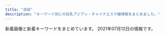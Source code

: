 ```yaml
---
title: "池袋"
description: "キーワード別にの巨乳アジアン・チャイナエステ嬢情報をまとめました。"
---
```


新着画像と新着キーワードをまとめています。
2021年07月12日の情報です。

<DmmAffiliateIns />
<KeywordTable
  shops={
    [
    {
        "img_links": [
            "http://manian-ikebukuro.com/image/cast/cast_75_1_s.jpg",
            "http://manian-ikebukuro.com/image/cast/10x10.jpg",
            "http://manian-ikebukuro.com/image/cast/cast_68_1_s.jpg",
            "http://manian-ikebukuro.com/img/pickupGirl.png",
            "http://manian-ikebukuro.com/image/cast/cast_80_1_l.jpg",
            "http://manian-ikebukuro.com/image/cast/cast_6_2_l.jpg",
            "http://manian-ikebukuro.com/image/cast/cast_67_1_l.jpg",
            "http://manian-ikebukuro.com/img/QRcode.png",
            "http://manian-ikebukuro.com/image/cast/cast_74_2_l.jpg",
            "http://manian-ikebukuro.com/image/cast/cast_71_2_l.jpg",
            "http://manian-ikebukuro.com/image/cast/cast_6_1_l.jpg",
            "http://manian-ikebukuro.com/image/cast/cast_47_1_s.jpg",
            "http://manian-ikebukuro.com/image/cast/cast_63_1_s.jpg",
            "http://manian-ikebukuro.com/image/cast/cast_73_1_s.jpg",
            "http://manian-ikebukuro.com/image/cast/cast_69_1_s.jpg",
            "http://manian-ikebukuro.com/image/cast/cast_77_2_l.jpg",
            "http://manian-ikebukuro.com/img/spSite.jpg",
            "http://manian-ikebukuro.com/image/cast/cast_70_2_l.jpg",
            "http://manian-ikebukuro.com/image/cast/cast_6_1_s.jpg",
            "http://manian-ikebukuro.com/image/cast/cast_77_1_l.jpg",
            "http://manian-ikebukuro.com/image/cast/cast_64_2_l.jpg",
            "http://manian-ikebukuro.com/image/cast/cast_73_2_l.jpg",
            "http://manian-ikebukuro.com/img/bar_profile.png",
            "http://manian-ikebukuro.com/image/cast/cast_74_1_s.jpg",
            "http://manian-ikebukuro.com/image/cast/cast_71_1_s.jpg",
            "http://manian-ikebukuro.com/img/header0.jpg",
            "http://manian-ikebukuro.com/img/tel.png",
            "http://manian-ikebukuro.com/image/cast/cast_68_1_l.jpg",
            "http://manian-ikebukuro.com/image/cast/cast_80_2_l.jpg",
            "http://manian-ikebukuro.com/image/cast/cast_75_1_l.jpg",
            "http://manian-ikebukuro.com/image/cast/cast_80_1_s.jpg",
            "http://manian-ikebukuro.com/image/cast/cast_68_2_l.jpg",
            "http://manian-ikebukuro.com/image/cast/cast_67_1_s.jpg",
            "http://manian-ikebukuro.com/img/news1.png",
            "http://manian-ikebukuro.com/image/cast/cast_64_1_l.jpg",
            "http://manian-ikebukuro.com/image/cast/cast_70_1_s.jpg",
            "http://manian-ikebukuro.com/image/cast/no_image.jpg",
            "http://manian-ikebukuro.com/image/cast/cast_64_1_s.jpg",
            "http://manian-ikebukuro.com/sp/img/tel.png",
            "http://manian-ikebukuro.com/image/cast/cast_74_1_l.jpg",
            "http://manian-ikebukuro.com/image/cast/cast_77_1_s.jpg",
            "http://manian-ikebukuro.com/image/cast/cast_63_1_l.jpg",
            "http://manian-ikebukuro.com/img/bar_staff.png",
            "http://manian-ikebukuro.com/img/news3.png",
            "http://manian-ikebukuro.com/image/cast/cast_73_1_l.jpg",
            "http://manian-ikebukuro.com/image/cast/cast_75_2_l.jpg",
            "http://manian-ikebukuro.com/image/cast/cast_67_2_l.jpg",
            "http://manian-ikebukuro.com/img/line1.jpg",
            "http://manian-ikebukuro.com/image/cast/cast_71_1_l.jpg",
            "http://manian-ikebukuro.com/image/cast/cast_70_1_l.jpg"
        ],
        "url": "http://manian-ikebukuro.com/",
        "name": "\u6d17\u4f53\u30de\u30cb\u30a2",
        "keywords": {},
        "station": "JR\u6c60\u888b\u99c5\u6771\u53e3"
    },
    {
        "img_links": [
            "http://www.coco-8.jp/_src/36820892/cam3.png",
            "http://www.coco-8.jp/_src/36741670/1.jpg",
            "http://www.coco-8.jp/_src/49977786/wechatimg336_20201102105038881.jpg",
            "http://www.coco-8.jp/_src/36742780/s3.jpg",
            "http://www.coco-8.jp/_src/36742640/b.png",
            "http://www.coco-8.jp/_src/36746345/maya.jpg",
            "http://www.coco-8.jp/_src/36742460/3.jpg",
            "http://www.coco-8.jp/_src/36743040/s5.jpg",
            "http://www.coco-8.jp/_src/54960364/wechatimg955.jpg",
            "http://www.coco-8.jp/_src/49977785/wechatimg336_20201102105038881.jpg",
            "http://www.coco-8.jp/_src/36712010/sayuri.jpg",
            "http://www.coco-8.jp/_src/36813492/cam2.jpg",
            "http://www.coco-8.jp/_src/36746351/lineline.png",
            "http://www.coco-8.jp/_src/36746732/road2.png",
            "http://www.coco-8.jp/_src/36746642/risa.jpg",
            "http://www.coco-8.jp/_src/36746633/lineline.png",
            "http://www.coco-8.jp/_src/36741637/3.jpg",
            "http://www.coco-8.jp/_src/36746379/aki.jpg",
            "http://www.coco-8.jp/_src/36820891/cam3.png",
            "http://www.coco-8.jp/_src/36746395/lineline.png",
            "http://www.coco-8.jp/_src/36746641/risa.jpg",
            "http://www.coco-8.jp/_src/36742636/b.png",
            "http://www.coco-8.jp/_src/36745876/pic1.jpg",
            "http://www.coco-8.jp/_src/36745880/pic2.jpg",
            "http://www.coco-8.jp/_src/49977665/wechatimg437_20201113100952153.jpg",
            "http://www.coco-8.jp/_src/54960394/lineline.png",
            "http://www.coco-8.jp/_src/36746714/b.png",
            "http://www.coco-8.jp/_src/36746636/iwa1.jpg",
            "http://www.coco-8.jp/_src/36741673/3.jpg",
            "http://www.coco-8.jp/_src/37791774/wechatimg437_20201113100952153.jpg",
            "http://www.coco-8.jp/_src/36746380/aki.jpg",
            "http://www.coco-8.jp/_src/36742458/1.jpg",
            "http://www.coco-8.jp/_src/36746688/g2.jpg",
            "http://www.coco-8.jp/_src/36742462/5.jpg",
            "http://www.coco-8.jp/_src/36746320/sayuri.jpg",
            "http://www.coco-8.jp/_src/36741639/2.jpg",
            "http://www.coco-8.jp/_src/36746644/lineline.png",
            "http://www.coco-8.jp/_src/36746702/g6.jpg",
            "http://www.coco-8.jp/_src/37791773/wechatimg437_20201113100952153.jpg",
            "http://www.coco-8.jp/_src/36742714/s2.jpg",
            "http://www.coco-8.jp/_src/36742642/b.png",
            "http://www.coco-8.jp/_src/36746704/g5.png",
            "http://www.coco-8.jp/_src/49632727/wechatimg336_20201102105038881.jpg",
            "http://www.coco-8.jp/_src/36746682/g.jpg",
            "http://www.coco-8.jp/_src/54960397/wechatimg955.jpg",
            "http://www.coco-8.jp/_src/36741678/down.png",
            "http://www.coco-8.jp/_src/36742630/b.png",
            "http://www.coco-8.jp/_src/54960393/wechatimg955.jpg",
            "http://www.coco-8.jp/_src/36742791/s4.jpg",
            "http://www.coco-8.jp/_src/36741674/5.jpg",
            "http://www.coco-8.jp/_src/37791754/smartselect_20191212-140919_wechat.jpg",
            "http://www.coco-8.jp/_src/49632559/wechatimg336_20201102105038881.jpg",
            "http://www.coco-8.jp/_src/36742644/sayuri.jpg",
            "http://www.coco-8.jp/_src/36742638/b.png",
            "http://www.coco-8.jp/_src/36746692/g3.jpg",
            "http://www.coco-8.jp/_src/36813493/cam2.jpg",
            "http://www.coco-8.jp/_src/49977789/lineline.png",
            "http://www.coco-8.jp/_src/36746639/lineline.png",
            "http://www.coco-8.jp/_src/36742658/s1.jpg",
            "http://www.coco-8.jp/_src/55662797/img20210426142633666355.png",
            "http://www.coco-8.jp/_src/37791789/lineline.png",
            "http://www.coco-8.jp/_src/36742459/2.jpg",
            "http://www.coco-8.jp/_src/36746346/maya.jpg",
            "http://www.coco-8.jp/_src/36742461/4.jpg",
            "http://www.coco-8.jp/_src/36742655/down.png",
            "http://www.coco-8.jp/_src/36741672/4.jpg",
            "http://www.coco-8.jp/_src/36746397/mei1.jpg",
            "http://www.coco-8.jp/_src/36741640/1.jpg",
            "http://www.coco-8.jp/_src/36741671/2.jpg",
            "http://www.coco-8.jp/_src/36741638/4.jpg",
            "http://www.coco-8.jp/_src/49977773/wechatimg437_20201113100952153.jpg",
            "http://www.coco-8.jp/_src/36746398/mei1.jpg",
            "http://www.coco-8.jp/_src/54960396/wechatimg955.jpg",
            "http://www.coco-8.jp/_src/36746331/lineline.png",
            "http://www.coco-8.jp/_src/36746635/iwa1.jpg",
            "http://www.coco-8.jp/_src/36741636/5.jpg"
        ],
        "station": "JR\u6c60\u888b\u99c5\u897f\u53e3",
        "url": "http://www.coco-8.jp/",
        "name": "CoCo8 \u30b3\u30b3\u30a8\u30a4\u30c8",
        "keywords": {
            "90": 1,
            "86": 2,
            "88": 1
        }
    },
    {
        "keywords": {
            "86": 2,
            "89": 3,
            "87": 1,
            "95": 1,
            "88": 1,
            "93": 1,
            "C": 21,
            "82": 2,
            "G": 1,
            "E": 1,
            "D": 4,
            "85": 11
        },
        "img_links": [
            "http://www.i-rlx.info/images/info_16.jpg",
            "http://www.i-rlx.info/images/upload/b0bbe23232bed8aa.jpg",
            "http://www.i-rlx.info/images/sub_21.jpg",
            "http://www.i-rlx.info/images/upload/8b3827a7b665921d.jpg",
            "http://www.i-rlx.info/images/upload/19b76df66faf0b12.jpg",
            "http://www.i-rlx.info/images/upload/de66c0c17276977c.jpg",
            "http://www.i-rlx.info/images/index_20.jpg",
            "http://www.i-rlx.info/images/index_04.jpg",
            "http://www.i-rlx.info/images/index_10.jpg",
            "http://www.i-rlx.info/images/index_23.jpg",
            "http://www.i-rlx.info/i/girl/01.jpg",
            "http://www.i-rlx.info/images/upload/thumb/19b76df66faf0b12.jpg",
            "http://www.i-rlx.info/images/upload/thumb/95e8548329763630.jpg",
            "http://www.i-rlx.info/images/upload/thumb/9e42414005a99f48.jpg",
            "http://www.i-rlx.info/images/index_14.jpg",
            "http://www.i-rlx.info/images/rec_16.jpg",
            "http://www.i-rlx.info/images/upload/2e67f8f88df2761d.jpg",
            "http://www.i-rlx.info/images/upload/thumb/d9467bde93e01a59.jpg",
            "http://www.i-rlx.info/images/upload/eeb5d9caa554018e.jpg",
            "http://www.i-rlx.info/images/index_26.jpg",
            "http://www.i-rlx.info/images/upload/thumb/22c78aefa047b678.jpg",
            "http://www.i-rlx.info/images/index_15.jpg",
            "http://www.i-rlx.info/images/upload/thumb/7d800b2f3fde617b.jpg",
            "http://www.i-rlx.info/images/upload/ace9dc40bb3632e8.jpg",
            "http://www.i-rlx.info/girl/08.jpg",
            "http://www.i-rlx.info/images/index_30.jpg",
            "http://www.i-rlx.info/images/index_11.jpg",
            "http://www.i-rlx.info/images/upload/c3c01fea3cdcaa08.jpg",
            "http://www.i-rlx.info/images/index_28.jpg",
            "http://www.i-rlx.info/images/upload/thumb/4d0e657eefdddf42.jpg",
            "http://www.i-rlx.info/images/upload/thumb/5f15caf7f272770f.jpg",
            "http://www.i-rlx.info/i/room/r04.jpg",
            "http://www.i-rlx.info/images/index_31.jpg",
            "http://www.i-rlx.info/images/upload/bc0752fe4e53b8c6.jpg",
            "http://www.i-rlx.info/images/upload/thumb/b0bbe23232bed8aa.jpg",
            "http://www.i-rlx.info/i/room/r02.jpg",
            "http://www.i-rlx.info/images/index_36.jpg",
            "http://www.i-rlx.info/images/index_18.jpg",
            "http://www.i-rlx.info/girl/02.jpg",
            "http://www.i-rlx.info/images/index_13.jpg",
            "http://www.i-rlx.info/images/index_09.jpg",
            "http://www.i-rlx.info/images/index_03.jpg",
            "http://www.i-rlx.info/images/index_02.jpg",
            "http://www.i-rlx.info/images/sub_18.jpg",
            "http://www.i-rlx.info/images/info.jpg",
            "http://www.i-rlx.info/images/upload/bb8a47bc98c64e87.jpg",
            "http://www.i-rlx.info/images/upload/9e42414005a99f48.jpg",
            "http://www.i-rlx.info/images/index_21.jpg",
            "http://www.i-rlx.info/images/upload/thumb/bb8a47bc98c64e87.jpg",
            "http://www.i-rlx.info/images/index_35_01.jpg",
            "http://www.i-rlx.info/i/girl/03.jpg",
            "http://www.i-rlx.info/images/upload/ac8e7ec3ac179feb.jpg",
            "http://www.i-rlx.info/images/index_01.jpg",
            "http://www.i-rlx.info/images/upload/thumb/bb2bfea87a6127cc.jpg",
            "http://www.i-rlx.info/girl/05.jpg",
            "http://www.i-rlx.info/images/index_22.jpg",
            "http://www.i-rlx.info/images/03.jpg",
            "http://www.i-rlx.info/images/index_17.jpg",
            "http://www.i-rlx.info/images/upload/bb2bfea87a6127cc.jpg",
            "http://www.i-rlx.info/images/upload/thumb/3a57edcf235cfd8e.jpg",
            "http://www.i-rlx.info/girl/01.jpg",
            "http://www.i-rlx.info/images/upload/4d0e657eefdddf42.jpg",
            "http://www.i-rlx.info/images/upload/thumb/c3c01fea3cdcaa08.jpg",
            "http://www.i-rlx.info/i/girl/04.jpg",
            "http://www.i-rlx.info/i/room/r01.jpg",
            "http://www.i-rlx.info/images/upload/thumb/2e67f8f88df2761d.jpg",
            "http://www.i-rlx.info/i/room/r03.jpg",
            "http://www.i-rlx.info/images/upload/3a57edcf235cfd8e.jpg",
            "http://www.i-rlx.info/images/index_08.jpg",
            "http://www.i-rlx.info/images/staff_16.jpg",
            "http://www.i-rlx.info/images/index_37.jpg",
            "http://www.i-rlx.info/images/upload/thumb/bc0752fe4e53b8c6.jpg",
            "http://www.i-rlx.info/images/upload/22c78aefa047b678.jpg",
            "http://www.i-rlx.info/images/index_19.jpg",
            "http://www.i-rlx.info/images/index_24.jpg",
            "http://www.i-rlx.info/images/upload/thumb/888936484d714117.jpg",
            "http://www.i-rlx.info/girl/017.jpg",
            "http://www.i-rlx.info/images/upload/thumb/8b3827a7b665921d.jpg",
            "http://www.i-rlx.info/images/rec.jpg",
            "http://www.i-rlx.info/images/upload/thumb/eeb5d9caa554018e.jpg",
            "http://www.i-rlx.info/images/index_29.jpg",
            "http://www.i-rlx.info/images/upload/thumb/dc8f1b616e622b2a.jpg",
            "http://www.i-rlx.info/images/upload/thumb/ace9dc40bb3632e8.jpg",
            "http://www.i-rlx.info/images/index_27.jpg",
            "http://www.i-rlx.info/images/index_34.jpg",
            "http://www.i-rlx.info/images/index_39.jpg",
            "http://www.i-rlx.info/images/upload/d9467bde93e01a59.jpg",
            "http://www.i-rlx.info/images/upload/thumb/de66c0c17276977c.jpg",
            "http://www.i-rlx.info/images/upload/dc8f1b616e622b2a.jpg",
            "http://www.i-rlx.info/girl/018.jpg",
            "http://www.i-rlx.info/girl/06.jpg",
            "http://www.i-rlx.info/i/girl/02.jpg",
            "http://www.i-rlx.info/images/upload/5f15caf7f272770f.jpg",
            "http://www.i-rlx.info/images/upload/7d800b2f3fde617b.jpg",
            "http://www.i-rlx.info/i/girl/05.jpg",
            "http://www.i-rlx.info/girl/04.jpg",
            "http://www.i-rlx.info/images/upload/888936484d714117.jpg",
            "http://www.i-rlx.info/images/index_33.jpg",
            "http://www.i-rlx.info/images/upload/95e8548329763630.jpg",
            "http://www.i-rlx.info/images/index_12.jpg",
            "http://www.i-rlx.info/images/upload/thumb/ac8e7ec3ac179feb.jpg",
            "http://www.i-rlx.info/images/index_06.jpg",
            "http://www.i-rlx.info/images/index_07.jpg"
        ],
        "url": "http://www.i-rlx.info/",
        "station": "JR\u6c60\u888b\u99c5\u897f\u53e3(\u5317)",
        "name": "\u30b7\u30e3\u30fc\u30ed\u30c3\u30c8\u59eb"
    },
    {
        "img_links": [
            "http://www.moemoe.estjpn.com/sp/images/news.jpg",
            "http://www.moemoe.estjpn.com/files/001.jpg",
            "http://www.moemoe.estjpn.com/images/sm.jpg",
            "http://www.moemoe.estjpn.com/images/int1.png",
            "http://www.moemoe.estjpn.com/files/003.jpg",
            "http://www.moemoe.estjpn.com/sp/images/head.jpg",
            "http://www.moemoe.estjpn.com/sp/images/pc.jpg",
            "http://www.moemoe.estjpn.com/sp/images/top.jpg",
            "http://www.moemoe.estjpn.com/images/rec2.png",
            "http://www.moemoe.estjpn.com/images/rec1.png",
            "http://www.moemoe.estjpn.com/images/news.jpg",
            "http://www.moemoe.estjpn.com/sp/menu/staff.jpg",
            "http://www.moemoe.estjpn.com/files/002.jpg",
            "http://www.moemoe.estjpn.com/images/mobile.jpg",
            "http://www.moemoe.estjpn.com/images/sys2.png",
            "http://www.moemoe.estjpn.com/images/line.png",
            "http://www.moemoe.estjpn.com/sp/images/link_t.jpg",
            "http://www.moemoe.estjpn.com/images/staff_t.png",
            "http://www.moemoe.estjpn.com/files/004.jpg",
            "http://www.moemoe.estjpn.com/sp/images/time.jpg",
            "http://www.moemoe.estjpn.com/sp/images/staff_t.jpg",
            "http://www.moemoe.estjpn.com/sp/images/topgirl.jpg",
            "http://www.moemoe.estjpn.com/sp/images/newsb.jpg",
            "http://www.moemoe.estjpn.com/images/interior_t.png",
            "http://www.moemoe.estjpn.com/files/005.jpg",
            "http://www.moemoe.estjpn.com/images/concept.jpg",
            "http://www.moemoe.estjpn.com/sp/images/tel.jpg",
            "http://www.moemoe.estjpn.com/images/head.jpg",
            "http://www.moemoe.estjpn.com/images/ta.jpg",
            "http://www.moemoe.estjpn.com/images/link_t.png",
            "http://www.moemoe.estjpn.com/images/int2.png",
            "http://www.moemoe.estjpn.com/sp/images/interior_t.jpg",
            "http://www.moemoe.estjpn.com/sp/menu/top.jpg",
            "http://www.moemoe.estjpn.com/images/sys3.png",
            "http://www.moemoe.estjpn.com/sp/menu/interior.jpg",
            "http://www.moemoe.estjpn.com/images/sys4.png",
            "http://www.moemoe.estjpn.com/sp/images/footer.jpg"
        ],
        "url": "http://www.moemoe.estjpn.com/",
        "keywords": {
            "87": 5,
            "D": 5
        },
        "name": "\u840c\u3048\u840c\u3048",
        "station": "JR\u6c60\u888b\u99c5\u6771\u53e3"
    },
    {
        "url": "http://mangetsudou.tyo.cm/",
        "name": "\u6e80\u6708\u5802",
        "keywords": {},
        "img_links": [],
        "station": "JR\u6c60\u888b\u99c5\u897f\u53e3"
    },
    {
        "name": "\u6708\u306e\u604b",
        "keywords": {
            "\u30bb\u30af\u30b7\u30fc": 1
        },
        "url": "http://tsukinokoi.com/",
        "station": "JR\u6c60\u888b\u99c5\u897f\u53e3",
        "img_links": [
            "http://tsukinokoi.com/img/staff/148256052554824000.jpg",
            "http://tsukinokoi.com/images/bar_top.png",
            "http://tsukinokoi.com/img/staff/153079932824200700.jpg",
            "http://tsukinokoi.com/images/pickupGirl2014.png",
            "http://tsukinokoi.com/img/staff/154673852166026500.jpg",
            "http://tsukinokoi.com/img/staff/155818741107218300.jpg",
            "http://tsukinokoi.com/img/staff/155611310658540500.jpg",
            "http://tsukinokoi.com/img/staff/148586605222864500.jpg",
            "http://tsukinokoi.com/images/news1.png",
            "http://tsukinokoi.com/img/staff/142919725579809100.png",
            "http://tsukinokoi.com/images/bar_gallery.png",
            "http://tsukinokoi.com/img/staff/151584629124140300.jpg",
            "http://tsukinokoi.com/img/staff/160622584020640000.jpg",
            "http://tsukinokoi.com/images/bar_staff.png",
            "http://tsukinokoi.com/img/staff/155204782386136400.jpg",
            "http://tsukinokoi.com/img/staff/144652745411466600.jpg",
            "http://tsukinokoi.com/images/QRcode.png",
            "http://tsukinokoi.com/img/staff/148073918839938900.jpg",
            "http://tsukinokoi.com/img/staff/152008703796356600.jpg",
            "http://tsukinokoi.com/img/staff/148586605226742500.jpg",
            "http://tsukinokoi.com/images/news3.png"
        ]
    },
    {
        "station": "JR\u6c60\u888b\u99c5\u897f\u53e3",
        "keywords": {
            "C": 21
        },
        "url": "http://salon-arm.com/",
        "name": "\u30a2\u30ed\u30de\u30ed\u30de\u30f3\u30b9",
        "img_links": [
            "http://salon-arm.com/i/files/homeimg.jpg",
            "http://salon-arm.com/staff/nana/01.jpg",
            "http://salon-arm.com/img/ttl_staff.png",
            "http://salon-arm.com/staff/ichigo/01mb.jpg",
            "http://salon-arm.com/staff/midori/01.jpg",
            "http://salon-arm.com/staff/mai/01mb.jpg",
            "http://salon-arm.com/pic/head.png",
            "http://salon-arm.com/img/ttl_line.png",
            "http://salon-arm.com/img/att.jpg",
            "http://salon-arm.com/img/ttl_tnew.png",
            "http://salon-arm.com/staff/saya/01mb.jpg",
            "http://salon-arm.com/staff/rika/01mb.jpg",
            "http://salon-arm.com/staff/reina/01mb.jpg",
            "http://salon-arm.com/staff/ai/01mb.jpg",
            "http://salon-arm.com/staff/emi/01mb.jpg",
            "http://salon-arm.com/img/ttl_concept.png",
            "http://salon-arm.com/staff/saya/01.jpg",
            "http://salon-arm.com/staff/rika/01.jpg",
            "http://salon-arm.com/pic/top.png",
            "http://salon-arm.com/staff/reina/01.jpg",
            "http://salon-arm.com/staff/mai/01.jpg",
            "http://salon-arm.com/staff/yuuka/01.jpg",
            "http://salon-arm.com/staff/yuuka/01mb.jpg",
            "http://salon-arm.com/staff/ai/01.jpg",
            "http://salon-arm.com/staff/ringo/01.jpg",
            "http://salon-arm.com/staff/ichigo/01.jpg",
            "http://salon-arm.com/staff/kaori/01mb.jpg",
            "http://salon-arm.com/staff/midori/01mb.jpg",
            "http://salon-arm.com/staff/kaori/01.jpg",
            "http://salon-arm.com/img/ttl_mobile.png",
            "http://salon-arm.com/staff/ringo/01mb.jpg",
            "http://salon-arm.com/staff/emi/01.jpg",
            "http://salon-arm.com/staff/nana/01mb.jpg"
        ]
    },
    {
        "url": "http://es-hana.work/",
        "station": "JR\u6c60\u888b\u99c5\u897f\u53e3(\u5317)",
        "name": "\u82b1\u6c34\u6728",
        "keywords": {},
        "img_links": [
            "http://es-hana.work/images/ac1.jpg",
            "http://es-hana.work/img/risa1.jpg",
            "http://es-hana.work/img/nana1.jpg",
            "http://es-hana.work/staff/risa.jpg",
            "http://es-hana.work/staff/nana.jpg",
            "http://es-hana.work/staff/miki.jpg",
            "http://es-hana.work/staff/ai.jpg",
            "http://es-hana.work/img/aya1.jpg",
            "http://es-hana.work/images/6.jpg",
            "http://es-hana.work/images/int.jpg",
            "http://es-hana.work/images/5.jpg",
            "http://es-hana.work/images/news.jpg",
            "http://es-hana.work/images/sys1.jpg",
            "http://es-hana.work/img/ai1.jpg",
            "http://es-hana.work/images/interior_t.jpg",
            "http://es-hana.work/images/tg.jpg",
            "http://es-hana.work/images/sys2.jpg",
            "http://es-hana.work/img/miki1.jpg",
            "http://es-hana.work/images/7.jpg",
            "http://es-hana.work/staff/yuna.jpg",
            "http://es-hana.work/staff/yui.jpg",
            "http://es-hana.work/images/1.jpg",
            "http://es-hana.work/img/haruka1.jpg",
            "http://es-hana.work/images/ac2.jpg",
            "http://es-hana.work/images/head.jpg",
            "http://es-hana.work/images/2.jpg",
            "http://es-hana.work/staff/rina.jpg",
            "http://es-hana.work/images/line.jpg",
            "http://es-hana.work/images/8.jpg",
            "http://es-hana.work/staff/aya.jpg",
            "http://es-hana.work/images/3.jpg",
            "http://es-hana.work/images/10.jpg",
            "http://es-hana.work/img/rina1.jpg",
            "http://es-hana.work/img/yui1.jpg",
            "http://es-hana.work/images/staff_t.jpg",
            "http://es-hana.work/staff/haruka.jpg"
        ]
    },
    {
        "url": "https://www.aroma-angels.net/",
        "keywords": {
            "83": 1,
            "88": 3,
            "85": 13,
            "87": 5,
            "89": 1,
            "86": 4,
            "C": 45,
            "D": 16
        },
        "img_links": [
            "https://www.aroma-angels.net/images/mt_10_1_105.jpg",
            "https://www.aroma-angels.net/images/link/link_15.jpg",
            "https://www.aroma-angels.net/images/mc_1_1_1064.jpg",
            "https://www.aroma-angels.net/images/ml_11_1_239.jpg",
            "https://www.aroma-angels.net/images/up_5_18_0.jpg",
            "https://www.aroma-angels.net/images/mc_1_2_144.jpg",
            "https://www.aroma-angels.net/images/mc_1_1_445.jpg",
            "https://www.aroma-angels.net/images/mt_10_1_144.jpg",
            "https://www.aroma-angels.net/images/mc_1_1_1698.jpeg",
            "https://www.aroma-angels.net/images/link/link_34.jpg",
            "https://www.aroma-angels.net/images/mc_1_1_882.jpg",
            "https://www.aroma-angels.net/images/mc_1_1_507.jpg",
            "https://www.aroma-angels.net/images/up_5_19_0.jpg",
            "https://www.aroma-angels.net/images/up_5_5_0.jpg",
            "https://www.aroma-angels.net/images/up_5_25_0.jpg",
            "https://www.aroma-angels.net/images/ml_11_1_1698.jpeg",
            "https://www.aroma-angels.net/images/up_5_10_0.jpg",
            "https://www.aroma-angels.net/images/up_5_14_0.jpg",
            "https://www.aroma-angels.net/images/ml_11_1_506.jpg",
            "https://www.aroma-angels.net/images/up_5_11_0.jpeg",
            "https://www.aroma-angels.net/images/ml_11_1_314.jpg",
            "https://www.aroma-angels.net/images/mc_1_2_1092.jpg",
            "https://www.aroma-angels.net/images/ml_11_1_208.jpg",
            "https://www.aroma-angels.net/images/link/link_37.png",
            "https://www.aroma-angels.net/images/mc_1_1_446.jpg",
            "https://www.aroma-angels.net/images/up_5_13_0.jpg",
            "https://www.aroma-angels.net/images/up_5_26_0.jpg",
            "https://www.aroma-angels.net/images/up_5_7_0.jpg",
            "https://www.aroma-angels.net/images/mc_1_1_505.jpg",
            "https://www.aroma-angels.net/images/ml_11_1_445.jpg",
            "https://www.aroma-angels.net/images/ml_11_1_446.jpg",
            "https://www.aroma-angels.net/images/ml_11_1_505.jpg",
            "https://www.aroma-angels.net/images/ml_11_1_1092.jpg",
            "https://www.aroma-angels.net/images/ml_11_1_960.jpg",
            "https://www.aroma-angels.net/images/mt_10_1_1092.jpg",
            "https://www.aroma-angels.net/images/mt_10_1_446.jpg",
            "https://www.aroma-angels.net/images/ml_11_1_1272.jpg",
            "https://www.aroma-angels.net/images/mc_1_1_506.jpg",
            "https://www.aroma-angels.net/images/mt_10_1_505.jpg",
            "https://www.aroma-angels.net/images/up_5_12_0.jpg",
            "https://www.aroma-angels.net/images/mc_1_1_508.jpg",
            "https://www.aroma-angels.net/images/mc_1_2_105.jpg",
            "https://www.aroma-angels.net/asset/img/spacer_gallery.png",
            "https://www.aroma-angels.net/images/ml_11_1_507.jpg",
            "https://www.aroma-angels.net/asset/img/top2.jpg",
            "https://www.aroma-angels.net/images/ml_11_1_882.jpg",
            "https://www.aroma-angels.net/asset/img/top.jpg",
            "https://www.aroma-angels.net/images/up_5_23_0.jpg",
            "https://www.aroma-angels.net/images/ml_11_1_1338.jpg",
            "https://www.aroma-angels.net/images/up_5_22_0.jpg",
            "https://estama.jp/assets_new/default/pc/img/page/link/estama_200_40.png",
            "https://www.aroma-angels.net/images/up_5_27_0.jpg",
            "https://www.aroma-angels.net/images/ml_11_1_1064.jpg",
            "https://www.aroma-angels.net/images/mc_1_1_1411.jpg",
            "https://www.aroma-angels.net/images/up_5_9_0.jpg",
            "https://www.aroma-angels.net/images/up_5_17_0.jpg",
            "https://www.aroma-angels.net/images/ml_11_1_268.jpg",
            "https://www.aroma-angels.net/images/mc_1_1_144.jpg",
            "https://www.aroma-angels.net/images/ml_11_1_240.jpg",
            "https://www.aroma-angels.net/images/ml_11_1_508.jpg",
            "https://www.aroma-angels.net/images/ml_11_1_1411.jpg",
            "https://www.aroma-angels.net/images/mc_1_1_1092.jpg",
            "https://www.aroma-angels.net/images/mc_1_1_240.jpg",
            "https://www.aroma-angels.net/images/link/link_19.jpg",
            "https://www.aroma-angels.net/images/mc_1_1_241.jpg",
            "https://www.aroma-angels.net/images/link/link_31.jpg",
            "https://www.aroma-angels.net/asset/img/spacer300x450.png",
            "https://www.aroma-angels.net/images/ml_11_1_105.jpg",
            "https://www.aroma-angels.net/images/up_5_8_0.jpg",
            "https://www.aroma-angels.net/asset/img/spacer900x360.png",
            "https://www.aroma-angels.net/images/ml_11_1_425.jpg",
            "https://www.aroma-angels.net/images/link/link_27.jpg",
            "https://menlog.net/link/menlog20040.jpg",
            "https://www.aroma-angels.net/images/ml_11_1_2202.jpg",
            "https://www.aroma-angels.net/images/mc_1_1_105.jpg",
            "https://www.aroma-angels.net/images/ml_11_1_144.jpg",
            "https://www.aroma-angels.net/images/ml_11_1_241.jpg",
            "https://www.aroma-angels.net/images/mt_10_1_508.jpg",
            "https://www.aroma-angels.net/images/mt_10_1_506.jpg",
            "https://www.aroma-angels.net/images/mc_1_2_445.jpg",
            "https://www.aroma-angels.net/images/up_5_15_0.jpg",
            "https://www.aroma-angels.net/images/ml_11_1_1285.jpg",
            "https://www.aroma-angels.net/images/up_5_6_0.jpg"
        ],
        "station": "JR\u6c60\u888b\u99c5\u897f\u53e3",
        "name": "AromaAngels\uff5e\u6c60\u888b\u30a2\u30ed\u30de\u30a8\u30f3\u30b8\u30a7\u30eb\u30ba\uff5e"
    },
    {
        "url": "http://koi.este.work/",
        "img_links": [
            "http://koi.este.work/mens-esthe.png",
            "http://koi.este.work/tennai3.jpg",
            "http://koi.este.work/tennai.png",
            "http://koi.este.work/t1.jpg",
            "http://koi.este.work/top.jpg",
            "http://koi.este.work/2/uploadimg/1565558725.jpg",
            "http://koi.este.work/t3.jpg",
            "http://koi.este.work/tennai2.jpg",
            "http://koi.este.work/2/uploadimg/1577672563.jpg",
            "http://koi.este.work/2/uploadimg/1579481243.jpg",
            "http://koi.este.work/tennai4.jpg",
            "http://koi.este.work/b_girl.png",
            "http://koi.este.work/b_news.png",
            "http://koi.este.work/up_5_3_0.jpg",
            "http://momipara.jp/img/link/momi88.jpg",
            "http://koi.este.work/2/uploadimg/1601879728.jpg"
        ],
        "station": "JR\u6c60\u888b\u99c5\u897f\u53e3",
        "name": "\u604b",
        "keywords": {
            "86": 7,
            "83": 21,
            "C": 14,
            "D": 21,
            "85": 7
        }
    },
    {
        "img_links": [
            "http://foryou-est.tokyo/images/zi_staff.png",
            "http://foryou-est.tokyo/images/emi.jpg",
            "http://foryou-est.tokyo/images/down.png",
            "http://foryou-est.tokyo/images/yuki.jpg",
            "http://foryou-est.tokyo/images/yuri.jpg",
            "http://foryou-est.tokyo/images/sp01.jpg",
            "http://foryou-est.tokyo/images/ai.jpg",
            "http://foryou-est.tokyo/images/xin.jpg",
            "http://foryou-est.tokyo/images/sp03.jpg",
            "http://foryou-est.tokyo/images/kina.jpg",
            "http://foryou-est.tokyo/images/sp02.jpg",
            "http://foryou-est.tokyo/images/up.png",
            "http://foryou-est.tokyo/images/mobile.png",
            "http://foryou-est.tokyo/images/flash1.jpg",
            "http://foryou-est.tokyo/images/riri.jpg"
        ],
        "keywords": {},
        "name": "For You",
        "url": "http://foryou-est.tokyo/",
        "station": "JR\u6c60\u888b\u99c5\u897f\u53e3"
    },
    {
        "name": "\u73ca\u745a\u6d77\u5cb8",
        "img_links": [
            "http://ccgirl.work/staff/ai3.jpg",
            "http://ccgirl.work/staff/koko2.jpg",
            "http://ccgirl.work/img/icon/new.jpg",
            "http://www.ccgirl.work/staff/aya3.jpg",
            "http://www.ccgirl.work/staff/kayuri1.jpg",
            "http://ccgirl.work/staff/hana1.jpg",
            "http://ccgirl.work/staff/kayuri1.jpg",
            "http://www.ccgirl.work/staff/hana1.jpg",
            "http://www.ccgirl.work/img/contentsbottom.png",
            "http://www.ccgirl.work/staff/ai1.jpg",
            "http://ccgirl.work/staff/koko1.jpg",
            "http://www.ccgirl.work/img/bana03.jpg",
            "http://ccgirl.work/staff/kayuri2.jpg",
            "http://ccgirl.work/img/s/s_qa.png",
            "http://ccgirl.work/staff/riri2.jpg",
            "http://www.ccgirl.work/img/s/s_qa.png",
            "http://ccgirl.work/staff/kayuri3.jpg",
            "http://ccgirl.work/img/interior.jpg",
            "http://ccgirl.work/staff/aya2.jpg",
            "http://www.ccgirl.work/staff/riri1.jpg",
            "http://ccgirl.work/img/bana03.jpg",
            "http://www.ccgirl.work/img/icon/new.jpg",
            "http://www.ccgirl.work/img/bana02.jpg",
            "http://ccgirl.work/staff/ai2.jpg",
            "http://www.ccgirl.work/staff/koko1.jpg",
            "http://ccgirl.work/img/bana02.jpg",
            "http://www.ccgirl.work/staff/aya1.jpg",
            "http://www.ccgirl.work/staff/aya2.jpg",
            "http://ccgirl.work/staff/riri1.jpg",
            "http://ccgirl.work/staff/aya1.jpg",
            "http://www.ccgirl.work/staff/riri2.jpg",
            "http://www.ccgirl.work/img/interior.jpg",
            "http://ccgirl.work/img/contentsbottom.png",
            "http://ccgirl.work/staff/aya3.jpg",
            "http://ccgirl.work/staff/ai1.jpg"
        ],
        "station": "JR\u6c60\u888b\u99c5\u6771\u53e3",
        "keywords": {
            "C": 63,
            "D": 26,
            "84": 50,
            "86": 30,
            "85": 15
        },
        "url": "http://ccgirl.work/"
    },
    {
        "url": "http://esthe-treat.com/",
        "img_links": [
            "http://esthe-treat.com/img/tit.jpg",
            "http://esthe-treat.com/img/sysetc.png",
            "http://esthe-treat.com/img/t-t.jpg",
            "http://esthe-treat.com/staff/natumi/01.jpg",
            "http://esthe-treat.com/img/sys1.png",
            "http://esthe-treat.com/staff/ami/01.jpg",
            "http://esthe-treat.com/staff/yuyu/01.jpg",
            "http://esthe-treat.com/img/t-a.jpg",
            "http://esthe-treat.com/img/pc.jpg",
            "http://esthe-treat.com/img/tel.jpg",
            "http://esthe-treat.com/img/t-r.jpg",
            "http://esthe-treat.com/img/pic.jpg",
            "http://esthe-treat.com/img/sys2.png",
            "http://esthe-treat.com/img/botton.jpg",
            "http://esthe-treat.com/staff/miki/01.jpg",
            "http://esthe-treat.com/img/cam.jpg",
            "http://esthe-treat.com/img/adrs.jpg",
            "http://esthe-treat.com/img/t-s.jpg",
            "http://esthe-treat.com/img/t-o.jpg",
            "http://esthe-treat.com/staff/rena/01.jpg",
            "http://esthe-treat.com/img/info.jpg",
            "http://esthe-treat.com/img/add.jpg"
        ],
        "keywords": {},
        "station": "JR\u6c60\u888b\u99c5\u897f\u53e3",
        "name": "\u53f0\u6e7e\u5e78\u904b\u30ea\u30e9\u30af\u30bc\u30fc\u30b7\u30e7\u30f3"
    },
    {
        "img_links": [
            "http://monaliza.xyz/images/index_c1.jpg",
            "http://monaliza.xyz/images/r02.jpg",
            "http://monaliza.xyz/images/g4.jpg",
            "http://monaliza.xyz/images/g6.jpg",
            "http://monaliza.xyz/images/r04.jpg",
            "http://monaliza.xyz/images/r01.jpg",
            "http://monaliza.xyz/images/yuki.jpg",
            "http://monaliza.xyz/images/r03.jpg",
            "http://monaliza.xyz/images/index_c2.jpg",
            "http://monaliza.xyz/images/aoyi.jpg",
            "http://monaliza.xyz/images/gallery_image01b.jpg",
            "http://monaliza.xyz/images/g7.jpg",
            "http://monaliza.xyz/images/top.jpg",
            "http://monaliza.xyz/images/mobile.jpg",
            "http://monaliza.xyz/images/index_c3.jpg"
        ],
        "url": "http://monaliza.xyz/",
        "keywords": {
            "C": 8
        },
        "name": "MONA\u30fbLIZA \u30e2\u30ca\u30fb\u30ea\u30b6",
        "station": "JR\u6c60\u888b\u99c5\u897f\u53e3"
    },
    {
        "img_links": [
            "https://honeybee2.com/images/btn_next.png",
            "https://honeybee2.com/images/bnr_side_concept.png",
            "https://honeybee2.com/images/bnr_160_45.jpg",
            "https://honeybee2.com/images/icon_ranking_01.png",
            "https://honeybee2.com/images/btn_back.png",
            "https://honeybee2.com/images_staff/111/050114432551.jpg",
            "https://honeybee2.com/images_staff/154/040422313298.jpg",
            "https://honeybee2.com/images/bnr_88_31.jpg",
            "https://honeybee2.com/images/icon_ranking_03.png",
            "https://honeybee2.com/images/vis_castframe_01.png",
            "https://honeybee2.com/images/img_info.png",
            "https://honeybee2.com/images/icon_ranking_05.png",
            "https://honeybee2.com/images_staff/142/050113450875.jpg",
            "https://honeybee2.com/images_staff/117/082321050834.jpg",
            "https://honeybee2.com/images/bnr_200_40.jpg",
            "https://honeybee2.com/images_staff/168/111319171076.jpg",
            "https://honeybee2.com/images_staff/150/091116274617.jpg",
            "https://honeybee2.com/images_staff/154/040422342043.jpg",
            "https://honeybee2.com/images_staff/168/050113400416.jpg",
            "https://honeybee2.com/images/bnr_468_60.jpg",
            "https://honeybee2.com/images_staff/136/041523165620.jpg",
            "https://honeybee2.com/images_staff/60/032207120681.jpg",
            "https://honeybee2.com/images/img_info_03.png",
            "https://honeybee2.com/images/img_gallery_04.png",
            "https://honeybee2.com/images_staff/117/050114225897.jpg",
            "https://honeybee2.com/images/img_info_01.png",
            "https://honeybee2.com/images_staff/136/050114025434.jpg",
            "https://honeybee2.com/images_staff/99/110211050217.jpg",
            "https://honeybee2.com/images/img_gallery_03.png",
            "https://honeybee2.com/images_staff/150/050113284720.jpg",
            "https://honeybee2.com/images/img_gallery_06.png",
            "https://honeybee2.com/images/icon_new.png",
            "https://honeybee2.com/images/img_gallery_05.png",
            "https://honeybee2.com/images/vis_profileframe.png",
            "https://honeybee2.com/images/pagetop_off.png",
            "https://honeybee2.com/images_staff/175/050113092189.jpg",
            "https://honeybee2.com/images/img_info_02.png",
            "https://honeybee2.com/images_staff/111/070714141435.jpg",
            "https://honeybee2.com/images/no_image.jpg",
            "https://honeybee2.com/images_staff/134/041314164177.jpg",
            "https://honeybee2.com/images/bnr_side_card.png",
            "https://honeybee2.com/images_staff/99/050115040623.jpg",
            "https://honeybee2.com/images/img_gallery_02.png",
            "https://honeybee2.com/images/img_gallery_01.png",
            "https://honeybee2.com/images_staff/108/050115134296.jpg",
            "https://honeybee2.com/images_staff/60/050115251333.jpg",
            "https://honeybee2.com/images/icon_ranking_04.png",
            "https://honeybee2.com/images_staff/142/060611265633.jpg"
        ],
        "keywords": {
            "C": 275,
            "D": 141,
            "85": 89,
            "84": 207,
            "83": 142,
            "82": 67
        },
        "name": "\u30cf\u30cb\u30fc\u30d3\u30fc",
        "url": "https://honeybee2.com/",
        "station": "JR\u6c60\u888b\u99c5\u897f\u53e3(\u5317)"
    },
    {
        "url": "http://onlyparadise.net/",
        "station": "JR\u6c60\u888b\u99c5\u897f\u53e3",
        "img_links": [
            "http://onlyparadise.net/image/cast/cast_313_1_l.jpg",
            "http://onlyparadise.net/image/cast/cast_283_1_l.jpg",
            "http://onlyparadise.net/image/cast/cast_301_1_l.jpg",
            "http://onlyparadise.net/image/cast/no_image.jpg",
            "http://onlyparadise.net/image/cast/cast_300_1_s.jpg",
            "http://onlyparadise.net/image/cast/cast_289_1_l.jpg",
            "http://onlyparadise.net/image/cast/cast_311_1_l.jpg",
            "http://onlyparadise.net/img/event/2019/camp_top_20190910.jpg",
            "http://onlyparadise.net/image/cast/cast_297_1_l.jpg",
            "http://onlyparadise.net/image/cast/cast_277_1_l.jpg",
            "http://onlyparadise.net/image/cast/cast_295_1_l.jpg",
            "http://onlyparadise.net/image/cast/cast_290_1_l.jpg",
            "http://onlyparadise.net/image/cast/cast_315_1_l.jpg",
            "http://onlyparadise.net/image/cast/cast_296_1_l.jpg",
            "http://onlyparadise.net/img/momipara/%E3%81%B6%E3%82%89%E3%82%8A%E3%83%98%E3%83%83%E3%83%802s.jpg",
            "http://onlyparadise.net/image/cast/cast_304_1_l.jpg",
            "http://onlyparadise.net/image/cast/cast_300_1_l.jpg",
            "http://onlyparadise.net/img/recuit.png",
            "http://onlyparadise.net/image/cast/cast_305_1_l.jpg",
            "http://onlyparadise.net/image/cast/cast_283_1_s.jpg",
            "http://onlyparadise.net/image/cast/cast_281_1_l.jpg",
            "http://onlyparadise.net/image/cast/cast_299_1_l.jpg",
            "http://onlyparadise.net/image/cast/cast_303_1_s.jpg",
            "http://onlyparadise.net/image/cast/cast_283_2_l.jpg",
            "http://onlyparadise.net/image/cast/cast_318_1_l.jpg",
            "http://onlyparadise.net/image/cast/cast_302_1_l.jpg",
            "http://onlyparadise.net/image/cast/cast_297_1_s.jpg",
            "http://onlyparadise.net/image/cast/cast_306_1_l.jpg",
            "http://onlyparadise.net/image/cast/cast_302_1_s.jpg",
            "http://onlyparadise.net/image/cast/cast_298_1_l.jpg",
            "http://onlyparadise.net/image/cast/cast_296_1_s.jpg",
            "http://onlyparadise.net/image/cast/cast_286_1_l.jpg",
            "http://onlyparadise.net/img/news-ttl.jpg",
            "http://onlyparadise.net/image/cast/cast_318_1_s.jpg",
            "http://onlyparadise.net/image/cast/cast_314_1_l.jpg",
            "http://onlyparadise.net/image/cast/cast_303_1_l.jpg"
        ],
        "keywords": {
            "84": 4,
            "88": 4,
            "85": 4,
            "90": 2,
            "87": 7,
            "83": 2,
            "86": 8
        },
        "name": "Only Paradise"
    },
    {
        "url": "http://hanamizuki.jpn.cm/",
        "station": "JR\u6c60\u888b\u99c5\u6771\u53e3",
        "keywords": {
            "E": 1,
            "95": 1,
            "90": 1,
            "88": 1,
            "H": 2
        },
        "name": "\u6c34\u6728\u82b1",
        "img_links": [
            "http://hanamizuki.jpn.cm/photos/sites/43/2017/11/2017110204162215.jpg",
            "http://hanamizuki.jpn.cm/images/room1.jpg",
            "http://hanamizuki.jpn.cm/photos/sites/43/2019/12/2019122511054178.jpg",
            "http://hanamizuki.jpn.cm/photos/sites/43/2021/02/2021020211590282.jpg",
            "http://hanamizuki.jpn.cm/images/nbj2.jpg",
            "http://hanamizuki.jpn.cm/images/room3.jpg",
            "http://hanamizuki.jpn.cm/images/s_staff.png",
            "http://hanamizuki.jpn.cm/photos/sites/43/2019/12/2019122511054726.jpg",
            "http://hanamizuki.jpn.cm/images/top.png",
            "http://hanamizuki.jpn.cm/photos/sites/43/2017/11/2017110204161468.jpg",
            "http://hanamizuki.jpn.cm/images/room2.jpg",
            "http://hanamizuki.jpn.cm/images/s_news.png",
            "http://hanamizuki.jpn.cm/images/s_link.png",
            "http://hanamizuki.jpn.cm/images/room4.jpg",
            "http://hanamizuki.jpn.cm/images/mobile.png"
        ]
    },
    {
        "name": "\u6e80\u8db3\u5802",
        "url": "http://es-manzokudou.com/",
        "station": "JR\u6c60\u888b\u99c5\u6771\u53e3",
        "img_links": [
            "http://es-manzokudou.com/images/index_03.jpg",
            "http://es-manzokudou.com/images/index_08.jpg",
            "http://es-manzokudou.com/uploads/13ab049cc45dea80b43d33b6b7108f00.jpg",
            "http://es-manzokudou.com/uploads/d71f74498ca17396d022ba9a4df966f3.jpg",
            "http://es-manzokudou.com/images/index_16.jpg",
            "http://es-manzokudou.com/uploads/4638ddb6f986a671b148647ba616100a.jpg",
            "http://es-manzokudou.com/uploads/33e3f16ac4ad0cce4991bcbf73f4ed57.jpg",
            "http://es-manzokudou.com/uploads/9f77b9b12f9cf11fcb013974ba368064.jpg",
            "http://es-manzokudou.com/uploads/da9811a4171f2ec42d7c9a8567e79d8c.jpg",
            "http://es-manzokudou.com/images/service_10.jpg",
            "http://es-manzokudou.com/images/index_21.jpg",
            "http://es-manzokudou.com/uploads/ce9c20b274548d8d7fc88ffba3feb6b8.jpg",
            "http://es-manzokudou.com/images/index_11.jpg",
            "http://es-manzokudou.com/uploads/88aa8f906b0332cb40ad4429c8e7b758.jpg",
            "http://es-manzokudou.com/uploads/0b1795e88117182a477ab05f88143541.jpg",
            "http://es-manzokudou.com/images/index_14.jpg",
            "http://es-manzokudou.com/uploads/e0558d7d118d3983ed620237423a6a17.jpg",
            "http://es-manzokudou.com/uploads/1e5aff376576a255098bc7597386a028.jpg",
            "http://es-manzokudou.com/uploads/4a9bc6863322924a09070162269c7415.jpg",
            "http://es-manzokudou.com/images/index_15.jpg",
            "http://es-manzokudou.com/uploads/de54f16df04e0df8ae07ab990b8c9fd2.jpg",
            "http://es-manzokudou.com/images/index_28.jpg",
            "http://es-manzokudou.com/images/index_19.jpg",
            "http://es-manzokudou.com/uploads/efbc511fca65f9baeae51ee52426cc0e.jpg",
            "http://es-manzokudou.com/uploads/8ec0af3b4889c07ab76ccbed51b2b813.jpg",
            "http://es-manzokudou.com/uploads/59a8a61377564fb64b48427e84e4243f.jpg",
            "http://es-manzokudou.com/uploads/7284e4ffc051cbb8c074a8c30390ce68.jpg",
            "http://es-manzokudou.com/uploads/40fc21d31595f51aaf89793b1f68617b.jpg",
            "http://es-manzokudou.com/uploads/62c2e989f1be95fc8e01be85b464d514.jpg",
            "http://es-manzokudou.com/images/index_13.jpg",
            "http://es-manzokudou.com/images/index_23.jpg",
            "http://es-manzokudou.com/images/girls_09.jpg",
            "http://es-manzokudou.com/uploads/d0fdd8f6b16eaf7d5013c7d285fed2e3.jpg",
            "http://es-manzokudou.com/images/info_01.png",
            "http://es-manzokudou.com/images/index_02.jpg",
            "http://es-manzokudou.com/uploads/f66d763bd48ac5f51969e4311ac7af5c.jpg",
            "http://es-manzokudou.com/images/link_09.jpg",
            "http://es-manzokudou.com/images/index_04.jpg",
            "http://es-manzokudou.com/uploads/b7f36d45469210b381ecb79a0e05a347.jpg",
            "http://es-manzokudou.com/uploads/801bf12e5eb5d7775a0d06c4314059a8.jpg",
            "http://es-manzokudou.com/images/info_04.png",
            "http://es-manzokudou.com/uploads/848e0db3804d1d3c823537204d67f5aa.jpg",
            "http://es-manzokudou.com/images/index_06.jpg",
            "http://es-manzokudou.com/uploads/7b043aa15c9a9920550a2b92ec6be546.jpg",
            "http://es-manzokudou.com/uploads/8a1fb58d0b110680c2356994ca8efb25.jpg",
            "http://es-manzokudou.com/images/girls_11.jpg",
            "http://es-manzokudou.com/uploads/c7f77c3ead6ef13dab668a39ed78609c.jpg",
            "http://es-manzokudou.com/images/index_30.jpg",
            "http://es-manzokudou.com/uploads/36735dc9d436a790f344c57635a3a44f.jpg",
            "http://www.cmfm2.jp/images/over_thumb_l.png",
            "http://es-manzokudou.com/images/index_31.jpg",
            "http://es-manzokudou.com/images/info_07.png",
            "http://es-manzokudou.com/images/index_29.jpg",
            "http://es-manzokudou.com/uploads/e29aa67ee54566513e4e34114bfdc7b9.jpg",
            "http://es-manzokudou.com/images/index_22.jpg",
            "http://es-manzokudou.com/images/index_01.jpg",
            "http://es-manzokudou.com/uploads/200f500725d3f15233d981ad9b5e6b9a.jpg",
            "http://es-manzokudou.com/uploads/6d01aeb80d9d599f91829439c8d1cce9.jpg",
            "http://es-manzokudou.com/images/info_05.png",
            "http://es-manzokudou.com/images/index_27.jpg",
            "http://es-manzokudou.com/images/index_24.jpg",
            "http://es-manzokudou.com/uploads/209ba11412c2c128b5dfbdb8cfef6faa.jpg",
            "http://es-manzokudou.com/uploads/0796672f7c59948334658998a3c55cdb.jpg",
            "http://es-manzokudou.com/uploads/6eeb47bf176bb33d310cc4b85e6877cd.jpg",
            "http://es-manzokudou.com/images/index_17.jpg",
            "http://es-manzokudou.com/uploads/dedff2c11ab7aaa841a9cf2747a8406c.jpg",
            "http://es-manzokudou.com/uploads/356177edff3d3b7efc4a77022debc8aa.jpg",
            "http://es-manzokudou.com/uploads/d89fe15ae91cbe6757df76651ba2bafb.jpg",
            "http://es-manzokudou.com/uploads/b3126b220ec550d17cf3d4ceaa0d5f91.jpg",
            "http://es-manzokudou.com/images/index_05.jpg",
            "http://es-manzokudou.com/images/interior_09.jpg",
            "http://es-manzokudou.com/images/info_09.png",
            "http://es-manzokudou.com/images/service_09.jpg",
            "http://es-manzokudou.com/images/index_09.jpg",
            "http://es-manzokudou.com/images/info_02.png",
            "http://es-manzokudou.com/uploads/c92c85411d427aeda4e82379f413bfc5.jpg",
            "http://es-manzokudou.com/uploads/275d5f397baa63db8424c86d5d6237cf.jpg",
            "http://es-manzokudou.com/images/index_07.jpg",
            "http://es-manzokudou.com/uploads/0d826c16062de1388c242e2f77eb7cd6.jpg",
            "http://es-manzokudou.com/images/interior_10.jpg"
        ],
        "keywords": {
            "87": 8,
            "84": 1,
            "88": 2,
            "C": 10,
            "D": 7,
            "86": 7
        }
    },
    {
        "station": "JR\u6c60\u888b\u99c5\u897f\u53e3",
        "url": "http://c-sun2.com/",
        "name": "\u30b9\u30a4\u30fc\u30c8\u30de\u30c3\u30c8",
        "img_links": [
            "http://c-sun2.com/image/cast/cast_492_1_l.jpg",
            "http://c-sun2.com/image/cast/cast_466_1_l.jpg",
            "http://c-sun2.com/image/cast/cast_534_1_l.jpg",
            "http://c-sun2.com/image/cast/cast_390_2_l.jpg",
            "http://c-sun2.com/image/cast/cast_357_2_l.jpg",
            "http://c-sun2.com/image/cast/cast_524_1_l.jpg",
            "http://c-sun2.com/image/cast/cast_534_2_l.jpg",
            "http://c-sun2.com/image/cast/cast_580_1_l.jpg",
            "http://c-sun2.com/img/header.jpg",
            "http://c-sun2.com/img/topbar_camp.png",
            "http://c-sun2.com/img/bar_grallery.png",
            "http://c-sun2.com/img/topbar_osusume.png",
            "http://c-sun2.com/image/cast/cast_471_2_l.jpg",
            "http://c-sun2.com/image/cast/cast_485_1_l.jpg",
            "http://c-sun2.com/img/bar_profile.png",
            "http://c-sun2.com/image/cast/cast_485_2_l.jpg",
            "http://c-sun2.com/image/cast/cast_362_1_l.jpg",
            "http://c-sun2.com/img/topbar_news.png",
            "http://c-sun2.com/img/icon/new.png",
            "http://c-sun2.com/image/cast/cast_362_2_l.jpg",
            "http://c-sun2.com/img/bar_therapist.png",
            "http://c-sun2.com/image/cast/cast_533_1_l.jpg",
            "http://c-sun2.com/image/cast/cast_453_2_l.jpg",
            "http://c-sun2.com/image/cast/cast_473_2_l.jpg",
            "http://c-sun2.com/image/cast/cast_492_2_l.jpg",
            "http://c-sun2.com/img/event/camp3.jpg",
            "http://c-sun2.com/image/cast/cast_360_1_l.jpg",
            "http://c-sun2.com/image/cast/cast_390_1_l.jpg",
            "http://c-sun2.com/image/cast/cast_471_1_l.jpg",
            "http://c-sun2.com/image/cast/cast_393_2_l.jpg",
            "http://c-sun2.com/image/cast/cast_360_2_l.jpg",
            "http://c-sun2.com/image/cast/cast_466_2_l.jpg",
            "http://c-sun2.com/image/cast/cast_326_1_l.jpg",
            "http://c-sun2.com/image/cast/cast_496_1_l.jpg",
            "http://c-sun2.com/image/cast/cast_473_1_l.jpg",
            "http://c-sun2.com/image/cast/cast_357_1_l.jpg",
            "http://c-sun2.com/image/cast/cast_393_1_l.jpg",
            "http://c-sun2.com/image/cast/cast_496_2_l.jpg",
            "http://c-sun2.com/image/cast/cast_533_2_l.jpg",
            "http://c-sun2.com/image/shame/192_1_l.jpg",
            "http://c-sun2.com/image/cast/cast_326_2_l.jpg",
            "http://c-sun2.com/image/cast/cast_524_2_l.jpg",
            "http://c-sun2.com/image/cast/cast_484_2_l.jpg",
            "http://c-sun2.com/image/cast/cast_484_1_l.jpg",
            "http://c-sun2.com/image/cast/cast_453_1_l.jpg"
        ],
        "keywords": {
            "82": 10,
            "83": 10,
            "84": 8,
            "85": 4,
            "81": 4
        }
    },
    {
        "name": "\u3086\u3089\u308a",
        "url": "http://www.yurari-massage.work/",
        "keywords": {
            "86": 34,
            "D": 14,
            "87": 6,
            "88": 5,
            "C": 28,
            "E": 10
        },
        "station": "JR\u6c60\u888b\u99c5\u897f\u53e3(\u5317)",
        "img_links": [
            "http://www.yurari-massage.work/img/m50.jpg",
            "http://www.yurari-massage.work/img/m3.jpg",
            "http://www.yurari-massage.work/img/st07.jpg",
            "http://www.yurari-massage.work/img/m4.jpg",
            "http://www.yurari-massage.work/img/sta22.jpg",
            "http://www.yurari-massage.work/img/m6.jpg",
            "http://www.yurari-massage.work/img/sta29.jpg",
            "http://www.yurari-massage.work/img/st32.jpg",
            "http://www.yurari-massage.work/img/st030.jpg",
            "http://www.yurari-massage.work/img/st032.jpg",
            "http://www.yurari-massage.work/img/st021.jpg",
            "http://www.yurari-massage.work/img/st26.jpg",
            "http://www.yurari-massage.work/img/m2.jpg",
            "http://www.yurari-massage.work/img/m10.jpg",
            "http://www.yurari-massage.work/img/st027.jpg",
            "http://www.yurari-massage.work/img/st7.jpg",
            "http://www.yurari-massage.work/img/st27.jpg",
            "http://www.yurari-massage.work/img/sta30.jpg",
            "http://www.yurari-massage.work/img/st4.jpg",
            "http://www.yurari-massage.work/img/m1.jpg",
            "http://www.yurari-massage.work/img/st022.jpg",
            "http://www.yurari-massage.work/img/st30.jpg",
            "http://www.yurari-massage.work/img/st21.jpg",
            "http://www.yurari-massage.work/img/sta25.jpg",
            "http://www.yurari-massage.work/img/m5.jpg",
            "http://www.yurari-massage.work/img/sta32.jpg",
            "http://www.yurari-massage.work/img/m40.jpg",
            "http://www.yurari-massage.work/img/st22.jpg",
            "http://www.yurari-massage.work/img/sta21.jpg",
            "http://www.yurari-massage.work/img/st29.jpg",
            "http://www.yurari-massage.work/img/st031.jpg",
            "http://www.yurari-massage.work/img/m30.jpg",
            "http://www.yurari-massage.work/img/m60.jpg",
            "http://www.yurari-massage.work/img/sta7.jpg",
            "http://www.yurari-massage.work/img/credit.jpg",
            "http://www.yurari-massage.work/img/head.jpg",
            "http://www.yurari-massage.work/img/sta26.jpg",
            "http://www.yurari-massage.work/img/sta27.jpg",
            "http://www.yurari-massage.work/img/campian.jpg",
            "http://www.yurari-massage.work/img/sta31.jpg",
            "http://www.yurari-massage.work/img/st026.jpg",
            "http://www.yurari-massage.work/img/mobile.png",
            "http://www.yurari-massage.work/img/st25.jpg",
            "http://www.yurari-massage.work/img/m20.jpg",
            "http://www.yurari-massage.work/img/botton3.jpg",
            "http://www.yurari-massage.work/img/st31.jpg"
        ]
    },
    {
        "keywords": {
            "87": 13,
            "88": 37,
            "D": 28,
            "C": 31,
            "90": 8,
            "F": 20,
            "E": 41,
            "89": 31
        },
        "name": "New RELAX TIME",
        "img_links": [
            "https://www.relax-es.net/img/bana02.jpg",
            "https://www.relax-es.net/w160-p400/img/uploadfile/imgpc01601602676.jpg",
            "https://www.relax-es.net/w200-p300/img/uploadfile/imgpc01601602890.jpg",
            "https://www.relax-es.net/w200-p300/img/uploadfile/imgpc01601602970.jpg",
            "https://www.relax-es.net/s/reborn/img/difmain.png",
            "https://www.relax-es.net/img/companioncoment.png",
            "https://www.relax-es.net/img/uploadfile/imgpc01601603008.jpg",
            "https://www.relax-es.net/w160-p400/img/uploadfile/imgpc01601942142.jpg",
            "https://www.relax-es.net/img/kantan.jpg",
            "https://www.relax-es.net/s/reborn/img/beaf.png",
            "https://www.relax-es.net/reborn/img/project-4.jpg",
            "https://www.relax-es.net/w230-p230/img/uploadfile/img_1601600792.jpg",
            "https://www.relax-es.net/img/num1.png",
            "https://www.relax-es.net/s/reborn/img/backBtn.png",
            "https://www.relax-es.net/img/uploadfile/imgpc01608535783.jpg",
            "https://www.relax-es.net/img/num4.png",
            "https://www.relax-es.net/img/uploadfile/imgpc01601601975.jpg",
            "https://www.relax-es.net/img/bana01.jpg",
            "https://www.relax-es.net/img/shop.jpg",
            "https://www.relax-es.net/img/uploadfile/imgpc01601942142.jpg",
            "https://www.relax-es.net/img/bana07.jpg",
            "https://www.relax-es.net/w160-p400/img/uploadfile/imgpc01601601781.jpg",
            "https://www.relax-es.net/img/uploadfile/imgpc01601602761.jpg",
            "https://www.relax-es.net/w160-p400/img/uploadfile/imgpc01601602970.jpg",
            "https://www.relax-es.net/w200-p300/img/uploadfile/imgpc01608535826.jpg",
            "https://www.relax-es.net/reborn/img/project-2.jpg",
            "https://www.relax-es.net/w200-p300/img/uploadfile/imgpc01608535915.jpg",
            "https://www.relax-es.net/img/uploadfile/imgpc01601601781.jpg",
            "https://www.relax-es.net/w300-p200/img/uploadfile/imgpc01601602761.jpg",
            "https://www.relax-es.net/w160-p400/img/uploadfile/imgpc01601602188.jpg",
            "https://www.relax-es.net/img/syscard.png",
            "https://www.relax-es.net/w160-p400/img/uploadfile/imgpc01608535716.jpg",
            "https://www.relax-es.net/img/uploadfile/imgpc01608535915.jpg",
            "https://www.relax-es.net/w200-p300/img/uploadfile/imgpc01601602443.jpg",
            "https://www.relax-es.net/img/bana10.jpg",
            "https://www.relax-es.net/w160-p400/img/uploadfile/imgpc01601602443.jpg",
            "https://www.relax-es.net/s/reborn/img/s_concpet.jpg",
            "https://www.relax-es.net/w160-p400/img/uploadfile/imgpc01601942092.jpg",
            "https://www.relax-es.net/img/uploadfile/imgpc01608535716.jpg",
            "https://www.relax-es.net/reborn/img/concpet.png",
            "https://www.relax-es.net/img/icon/new.png",
            "https://www.relax-es.net/w160-p400/img/uploadfile/imgpc01608535915.jpg",
            "https://www.relax-es.net/img/num3.png",
            "https://www.relax-es.net/w200-p300/img/uploadfile/imgpc01608535783.jpg",
            "https://www.relax-es.net/img/uploadfile/img_1601600707.jpg",
            "https://www.relax-es.net/img/uploadfile/imgpc01601942123.jpg",
            "https://www.relax-es.net/reborn/img/difsub.png",
            "https://www.relax-es.net/w200-p300/img/uploadfile/imgpc01601602016.jpg",
            "https://www.relax-es.net/s/reborn/img/project-6.jpg",
            "https://www.relax-es.net/w160-p400/img/uploadfile/imgpc01601602269.jpg",
            "https://www.relax-es.net/reborn/img/project-1.jpg",
            "https://www.relax-es.net/img/uploadfile/imgpc01601602016.jpg",
            "https://www.relax-es.net/img/uploadfile/img_1601600792.jpg",
            "https://www.relax-es.net/img/num2.png",
            "https://www.relax-es.net/img/uploadfile/imgpc01601602188.jpg",
            "https://www.relax-es.net/w200-p300/img/uploadfile/imgpc01601942142.jpg",
            "https://www.relax-es.net/w160-p400/img/uploadfile/imgpc01601602326.jpg",
            "https://www.relax-es.net/reborn/img/difmain.png",
            "https://www.relax-es.net/img/uploadfile/1601603998.png",
            "https://www.relax-es.net/img/area.jpg",
            "https://www.relax-es.net/w160-p400/img/uploadfile/imgpc01601602890.jpg",
            "https://www.relax-es.net/img/uploadfile/imgpc01601602890.jpg",
            "https://www.relax-es.net/img/num5.png",
            "https://www.relax-es.net/w200-p80/img/uploadfile/imgpc01601602761.jpg",
            "https://www.relax-es.net/img/bana04.jpg",
            "https://www.relax-es.net/s/reborn/img/project-5.jpg",
            "https://www.relax-es.net/w160-p400/img/uploadfile/imgpc01601942123.jpg",
            "https://www.relax-es.net/img/uploadfile/imgpc01608535826.jpg",
            "https://www.relax-es.net/w160-p400/img/uploadfile/imgpc01601942165.jpg",
            "https://www.relax-es.net/w200-p300/img/uploadfile/imgpc01601601781.jpg",
            "https://www.relax-es.net/img/uploadfile/imgpc01601942165.jpg",
            "https://www.relax-es.net/reborn/img/project-6.jpg",
            "https://www.relax-es.net/w160-p400/img/uploadfile/imgpc01601942105.jpg",
            "https://www.relax-es.net/s/reborn/img/project-4.jpg",
            "https://www.relax-es.net/s/reborn/img/project-2.jpg",
            "https://www.relax-es.net/reborn/img/beaf.png",
            "https://www.relax-es.net/w160-p400/img/uploadfile/imgpc01601602761.jpg",
            "https://www.relax-es.net/img/uploadfile/imgpc01601602443.jpg",
            "https://www.relax-es.net/img/uploadfile/imgpc01601602676.jpg",
            "https://www.relax-es.net/w160-p400/img/uploadfile/imgpc01608535826.jpg",
            "https://www.relax-es.net/img/bana03.jpg",
            "https://www.relax-es.net/s/reborn/img/difsub.png",
            "https://www.relax-es.net/w160-p400/img/uploadfile/imgpc01601601975.jpg",
            "https://www.relax-es.net/reborn/img/project-3.jpg",
            "https://www.relax-es.net/w160-p400/img/uploadfile/imgpc01608535783.jpg",
            "https://www.relax-es.net/w160-p400/img/uploadfile/imgpc01601603008.jpg",
            "https://www.relax-es.net/img/uploadfile/imgpc01601942092.jpg",
            "https://www.relax-es.net/img/uploadfile/imgpc01601602970.jpg",
            "https://www.relax-es.net/s/reborn/img/project-3.jpg",
            "https://www.relax-es.net/img/uploadfile/imgpc01601602269.jpg",
            "https://www.relax-es.net/reborn/img/project-5.jpg",
            "https://www.relax-es.net/img/uploadfile/imgpc01601942105.jpg",
            "https://www.relax-es.net/w160-p400/img/uploadfile/imgpc01601602403.jpg",
            "https://www.relax-es.net/w160-p400/img/uploadfile/imgpc01601602016.jpg",
            "https://www.relax-es.net/img/bana05.jpg",
            "https://www.relax-es.net/s/reborn/img/project-1.jpg",
            "https://www.relax-es.net/reborn/img/backBtn.png"
        ],
        "station": "JR\u6c60\u888b\u99c5\u897f\u53e3(\u5317)",
        "url": "https://www.relax-es.net/"
    }
]
}
/>
<DmmAffiliateScript />
